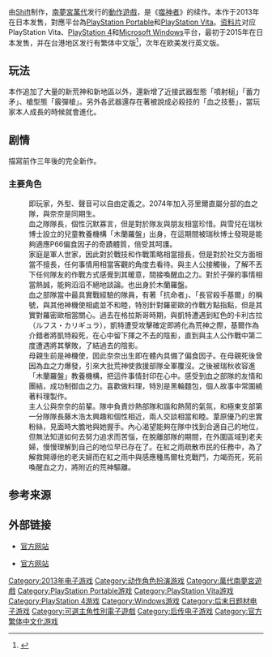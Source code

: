 {{NoteTA
| G1 = Games
}}
{{Infobox VG
| title = 噬神者2
| english = God Eater 2
| japanese = ゴッドイーター2
| developer = [[Shift_(公司)|Shift]]
| publisher = [[南夢宮萬代|南夢宮萬代]]
| director = 吉村广
| producer = 富澤祐介
| composer = [[椎名豪|椎名豪]]
| genre = [[動作遊戲|動作]]
| modes = [[单人电子游戏|单人]]、[[多人电子游戏|多人游戏]]
| platforms = '''噬神者2'''<br>[[PlayStation_Portable|PlayStation Portable]]、[[PlayStation_Vita|PlayStation Vita]]<br>'''噬神者2 狂怒解放'''<br>PlayStation Vita、<br />[[PlayStation_4|PlayStation 4]]、<br />[[Microsoft_Windows|Microsoft Windows]]
| released = '''噬神者2'''{{vgrelease|JP|November 14, 2013}}'''噬神者2 狂怒解放'''<br>{{vgrelease|JP|February 19, 2015|TW|February 26, 2015|NA|August 30, 2016<ref>http://gematsu.com/2016/04/god-eater-resurrection-launches-june-28-god-eater-2-rage-burst-launches-august-30-west</ref>|EU|August 30, 2016}}
}}
{{vgname|噬神者2|ja=ゴッドイーター2|en=God Eater 2}}由[[Shift_(公司)|Shift]]制作，[[南夢宮萬代|南夢宮萬代]]发行的[[動作遊戲|動作遊戲]]，是《[[噬神者|噬神者]]》的续作。本作于2013年在日本发售，對應平台為[[PlayStation_Portable|PlayStation Portable]]和[[PlayStation_Vita|PlayStation Vita]]。[[资料片|资料片]]{{vgname|噬神者2 狂怒解放|ja=ゴッドイーター2 レイジバースト|en=God Eater 2: Rage Burst}}对应PlayStation Vita、[[PlayStation_4|PlayStation 4]]和[[Microsoft_Windows|Microsoft Windows]]平台，最初于2015年在日本发售，并在台港地区发行有繁体中文版<ref>{{Cite web |url = http://chinese.vr-zone.com/141704/god-eater-2-rage-burst-interview-taipei-game-show-2015-01292015/ |title = 玩家力量無敵！《噬神者 2 狂怒解放》製作人談跨版繼承資料的源起 - VR-Zone 中文版 |language = zh-tw |accessdate = 2016-05-08 |archive-date = 2016-03-04 |archive-url = https://web.archive.org/web/20160304193810/http://chinese.vr-zone.com/141704/god-eater-2-rage-burst-interview-taipei-game-show-2015-01292015/ |dead-url = no }}</ref>，次年在欧美发行英文版。

== 玩法 ==
{{seealso|噬神者}}
本作追加了大量的新荒神和新地區以外，還新增了近接武器型態「噴射槌」「蓄力矛」、槍型態「霰彈槍」。另外各武器還存在著被說成必殺技的「血之技藝」，當玩家本人成長的時候就會進化。

== 剧情 ==
{{seealso|噬神者}}
描寫前作三年後的完全新作。
=== 主要角色 ===

;{{nihongo|神威弘|神威ヒロ|聲：[[宮坂俊藏|宮坂俊藏]]、[[前田愛|前田愛]]、[[赤羽根健治|赤羽根健治]]、[[神田朱未|神田朱未]]、[[菅沼久義|菅沼久義]]、[[牛田裕子|牛田裕子]]、[[岡本寬志|岡本寬志]]、[[鈴木麻里子|鈴木麻里子]]、[[平井啓二|平井啓二]]、[[鹿野優以|鹿野優以]]、[[根本幸多|根本幸多]]、[[佐佐木愛|佐佐木愛]]、[[三浦祥朗|三浦祥朗]]、[[佐藤朱|佐藤朱]]、[[庄司宇芽香|庄司宇芽香]]、[[進藤尚美|進藤尚美]]、[[小野坂昌也|小野坂昌也]]、[[金子有希|金子有希]]、[[三上枝織|三上枝織]]、[[金本涼輔|金本涼輔]]、[[野中藍|野中藍]]、[[田中大文|田中大文]]、[[川庄美雪|川庄美雪]]、[[服卷浩司|服卷浩司]]、[[鎌田梢|鎌田梢]]、[[半田裕典|半田裕典]]、[[小松由佳|小松由佳]]、[[宮崎寬務|宮崎寬務]]}}
:即玩家，外型、聲音可以自由定義之。2074年加入芬里爾直屬分部的血之隊，與奈奈是同期生。
;{{nihongo|朱利烏斯‧維斯康提|ジュリウス・ヴィスコンティ|聲：[[浪川大輔|浪川大輔]]}}
:血之隊隊長，個性沉默寡言，但是對於隊友與朋友相當珍惜。與雪兒在瑞秋博士設立的兒童教養機構「木蘭羅盤」出身，在這期間被瑞秋博士發現是能夠適應P66偏食因子的奇蹟體質，倍受其呵護。
;{{nihongo|雪兒‧阿朗松|シエル・アランソン|聲：[[能登麻美子|能登麻美子]]}}
:家庭是軍人世家，因此對於戰技和作戰策略相當擅長，但是對於社交方面相當不擅長，任何事情用相當客觀的角度去看待。與主人公接觸後，了解不丟下任何隊友的作戰方式感覺到其暖意，間接喚醒血之力。對於子彈的事情相當熱誠，能夠滔滔不絕地談論。也出身於木蘭羅盤。
;{{nihongo|基爾伯特‧麥克連|ギルバート・マクレイン|聲：[[森川智之|森川智之]]}}
:血之部隊當中最具實戰經驗的隊員，有著「抗命者」、「長官殺手基爾」的稱號，與其他神機使相處並不和睦，特別針對羅密歐的作戰方點指點，但是其實對羅密歐相當關心。過去在格拉斯哥時期，與凱特遭遇到紅色的卡利古拉（ルフス・カリギュラ），凱特遭受攻擊確定即將化為荒神之際，基爾作為介錯者將凱特殺死，在心中留下揮之不去的陰影，直到與主人公作戰中第二度遭遇將其擊敗，了結過去的陰影。
;{{nihongo|香月奈奈|香月ナナ|聲：[[加藤英美里|加藤英美里]]}}
:母親生前是神機使，因此奈奈出生即在體內具備了偏食因子。在母親死後曾因為血之力爆發，引來大批荒神使救援部隊全軍覆沒。之後被瑞秋收容進「木蘭羅盤」教養機構，把這件事情封印在心中。感受到血之部隊的友情和團結，成功制御血之力。喜歡做料理，特別是黑輪麵包，個人故事中常圍繞著料理製作。
;{{nihongo|羅密歐‧萊奧尼|ロミオ・レオーニ|聲：[[成瀨誠|成瀨誠]]}}
:主人公與奈奈的前輩。隊中負責炒熱部隊和諧和熱鬧的氣氛，和極東支部第一分隊隊長藤木浩太興趣和個性相近，兩人交談相當和睦。葦原優乃的忠實粉絲，見面時大膽地與她握手。內心渴望能夠在隊中找到合適自己的地位，但無法知道如何去努力追求而苦惱，在脫離部隊的期間，在外圍區域到老夫婦，慢慢理解到自己的地位早已存在了。在紅之雨疏散市民的任務中，為了解救開導他的老夫婦而在紅之雨中與感應種馬爾杜克戰鬥，力竭而死，死前喚醒血之力，將附近的荒神驅離。

== 参考来源 ==
{{reflist|30em}}

== 外部链接 ==
*{{ja}}[http://www.godeater.jp 官方网站]{{Wayback|url=http://www.godeater.jp/ |date=20210113214515 }}
*{{en}}[http://www.god-eater.com/en/ 官方网站]{{Wayback|url=http://www.god-eater.com/en/ |date=20180117061432 }}

{{噬神者系列}}
{{DEFAULTSORT:God Eater 2}}
[[Category:2013年电子游戏|Category:2013年电子游戏]]
[[Category:动作角色扮演游戏|Category:动作角色扮演游戏]]
[[Category:萬代南夢宮遊戲|Category:萬代南夢宮遊戲]]
[[Category:PlayStation_Portable游戏|Category:PlayStation Portable游戏]]
[[Category:PlayStation_Vita游戏|Category:PlayStation Vita游戏]]
[[Category:PlayStation_4游戏|Category:PlayStation 4游戏]]
[[Category:Windows游戏|Category:Windows游戏]]
[[Category:后末日题材电子游戏|Category:后末日题材电子游戏]]
[[Category:可選主角性別電子遊戲|Category:可選主角性別電子遊戲]]
[[Category:后传电子游戏|Category:后传电子游戏]]
[[Category:官方繁体中文化游戏|Category:官方繁体中文化游戏]]